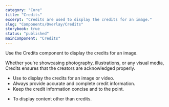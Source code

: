 ```yaml
---
category: "Core"
title: "Credits"
excerpt: "Credits are used to display the credits for an image."
slug: "Components/Overlay/Credits"
storybook: true
status: "published"
mainComponent: "Credits"
---
```


Use the Credits component to display the credits for an image.

Whether you're showcasing photography, illustrations, or any visual media, Credits ensures that the creators are acknowledged properly.

<DoUse>

- Use to display the credits for an image or video.
- Always provide accurate and complete credit information.
- Keep the credit information concise and to the point.

</DoUse>

<DoNotUse>

- To display content other than credits.

</DoNotUse>
